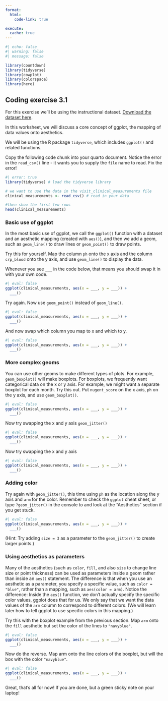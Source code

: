 ```yaml
---
format:
  html:
    code-link: true

execute:
  cache: true
---
```


```r
#| echo: false
#| warning: false
#| message: false

library(countdown)
library(tidyverse)
library(cowplot)
library(colorspace)
library(here)

```

## Coding exercise 3.1

For this exercise we'll be using the instructional dataset. [Download the dataset here](../../../datasets.html).

In this worksheet, we will discuss a core concept of ggplot, the mapping of data values onto aesthetics.

We will be using the R package `tidyverse`, which includes `ggplot()` and related functions.

Copy the following code chunk into your quarto document. Notice the error in the `read_csv()` line - it wants you to supply the `file` name to read. Fix the error!

```r
#| error: true
library(tidyverse) # load the tidyverse library

# we want to use the data in the visit_clinical_measurements file
clinical_measurements <- read_csv() # read in your data 

#then show the first few rows
head(clinical_measurements)
```

### Basic use of ggplot

In the most basic use of ggplot, we call the `ggplot()` function with a dataset and an aesthetic mapping (created with `aes()`), and then we add a geom, such as `geom_line()` to draw lines or `geom_point()` to draw points.

Try this for yourself. Map the column `ph` onto the x axis and the column `crp_blood` onto the y axis, and use `geom_line()` to display the data.

Whenever you see `___` in the code below, that means you should swap it in with your own code.


```r
#| eval: false
ggplot(clinical_measurements, aes(x = ___, y = ___)) +
  ___()
```


Try again. Now use `geom_point()` instead of `geom_line()`.

```r
#| eval: false
ggplot(clinical_measurements, aes(x = ___, y = ___)) +
  ___()

```


And now swap which column you map to x and which to y.

```r
#| eval: false
ggplot(clinical_measurements, aes(x = ___, y = ___)) +
  ___()

```


### More complex geoms

You can use other geoms to make different types of plots. For example, `geom_boxplot()` will make boxplots. For boxplots, we frequently want categorical data on the x or y axis. For example, we might want a separate boxplot for each month. Try this out. Put `nugent_score` on the x axis, `ph` on the y axis, and use `geom_boxplot()`.

```r
#| eval: false
ggplot(clinical_measurements, aes(x = ___, y = ___)) +
  ___()

```


Now try swapping the x and y axis `geom_jitter()`


```r
#| eval: false
ggplot(clinical_measurements, aes(x = ___, y = ___)) +
  ___()

```


Now try swapping the x and y axis


```r
#| eval: false
ggplot(clinical_measurements, aes(x = ___, y = ___)) +
  ___()

```


### Adding color

Try again with `geom_jitter()`, this time using `ph` as the location along the y axis and `arm` for the color. Remember to check the `ggplot` cheat sheet, or type `?geom_jitter()` in the console to and look at the "Aesthetics" section if you get stuck.

```r
#| eval: false
ggplot(clinical_measurements, aes(x = ___, y = ___)) +
  ___()
```

(Hint: Try adding `size = 3` as a parameter to the `geom_jitter()` to create larger points.)

### Using aesthetics as parameters

Many of the aesthetics (such as `color`, `fill`, and also `size` to change line size or point thickness) can be used as parameters inside a geom rather than inside an `aes()` statement. The difference is that when you use an aesthetic as a parameter, you specify a specific value, such as `color = "blue"`, rather than a mapping, such as `aes(color = arm)`. Notice the difference: Inside the `aes()` function, we don't actually specify the specific color values, ggplot does that for us. We only say that we want the data values of the `arm` column to correspond to different colors. (We will learn later how to tell ggplot to use specific colors in this mapping.)

Try this with the boxplot example from the previous section. Map `arm` onto the `fill` aesthetic but set the color of the lines to `"navyblue"`.

```r
#| eval: false
ggplot(clinical_measurements, aes(x = ___, y = ___)) +
  ___()

```


Now do the reverse. Map arm onto the line colors of the boxplot, but will the box with the color `"navyblue"`.

```r
#| eval: false
ggplot(clinical_measurements, aes(x = ___, y = ___)) +
  ___()

```

Great, that's all for now! If you are done, but a green sticky note on your laptop!
